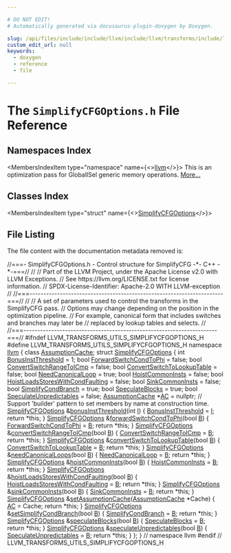 ```yaml
---

# DO NOT EDIT!
# Automatically generated via docusaurus-plugin-doxygen by Doxygen.

slug: /api/files/include/include/llvm/include/llvm/transforms/include/llvm/transforms/utils/simplifycfgoptions-h
custom_edit_url: null
keywords:
  - doxygen
  - reference
  - file

---
```





# The `SimplifyCFGOptions.h` File Reference

<DoxygenPage pluginConfig={pluginConfig}>



## Namespaces Index

<MembersIndex>

<MembersIndexItem
  type="namespace"
  name={<><a href="/docs/api/namespaces/llvm">llvm</a></>}>
This is an optimization pass for GlobalISel generic memory operations. <a href="/docs/api/namespaces/llvm/#details">More...</a>
</MembersIndexItem>

</MembersIndex>

## Classes Index

<MembersIndex>

<MembersIndexItem
  type="struct"
  name={<><a href="/docs/api/structs/llvm/simplifycfgoptions">SimplifyCFGOptions</a></>}>
</MembersIndexItem>

</MembersIndex>


## File Listing

The file content with the documentation metadata removed is:

<ProgramListing>

<Link id="l00001" /><CodeLine lineNumber="1"><span class="doxyHighlightComment">//===- SimplifyCFGOptions.h - Control structure for SimplifyCFG -&#42;- C++ -&#42;-===//</span></CodeLine>
<Link id="l00002" /><CodeLine lineNumber="2"><span class="doxyHighlightComment">//</span></CodeLine>
<Link id="l00003" /><CodeLine lineNumber="3"><span class="doxyHighlightComment">// Part of the LLVM Project, under the Apache License v2.0 with LLVM Exceptions.</span></CodeLine>
<Link id="l00004" /><CodeLine lineNumber="4"><span class="doxyHighlightComment">// See https://llvm.org/LICENSE.txt for license information.</span></CodeLine>
<Link id="l00005" /><CodeLine lineNumber="5"><span class="doxyHighlightComment">// SPDX-License-Identifier: Apache-2.0 WITH LLVM-exception</span></CodeLine>
<Link id="l00006" /><CodeLine lineNumber="6"><span class="doxyHighlightComment">//</span></CodeLine>
<Link id="l00007" /><CodeLine lineNumber="7"><span class="doxyHighlightComment">//===----------------------------------------------------------------------===//</span></CodeLine>
<Link id="l00008" /><CodeLine lineNumber="8"><span class="doxyHighlightComment">//</span></CodeLine>
<Link id="l00009" /><CodeLine lineNumber="9"><span class="doxyHighlightComment">// A set of parameters used to control the transforms in the SimplifyCFG pass.</span></CodeLine>
<Link id="l00010" /><CodeLine lineNumber="10"><span class="doxyHighlightComment">// Options may change depending on the position in the optimization pipeline.</span></CodeLine>
<Link id="l00011" /><CodeLine lineNumber="11"><span class="doxyHighlightComment">// For example, canonical form that includes switches and branches may later be</span></CodeLine>
<Link id="l00012" /><CodeLine lineNumber="12"><span class="doxyHighlightComment">// replaced by lookup tables and selects.</span></CodeLine>
<Link id="l00013" /><CodeLine lineNumber="13"><span class="doxyHighlightComment">//</span></CodeLine>
<Link id="l00014" /><CodeLine lineNumber="14"><span class="doxyHighlightComment">//===----------------------------------------------------------------------===//</span></CodeLine>
<Link id="l00015" /><CodeLine lineNumber="15"></CodeLine>
<Link id="l00016" /><CodeLine lineNumber="16"><span class="doxyHighlightPreprocessor">#ifndef LLVM&#95;TRANSFORMS&#95;UTILS&#95;SIMPLIFYCFGOPTIONS&#95;H</span></CodeLine>
<Link id="l00017" /><CodeLine lineNumber="17"><span class="doxyHighlightPreprocessor">#define LLVM&#95;TRANSFORMS&#95;UTILS&#95;SIMPLIFYCFGOPTIONS&#95;H</span></CodeLine>
<Link id="l00018" /><CodeLine lineNumber="18"></CodeLine>
<Link id="l00019" /><CodeLine lineNumber="19"><span class="doxyHighlightKeyword">namespace </span><span class="doxyHighlight"><a href="/docs/api/namespaces/llvm">llvm</a> &#123;</span></CodeLine>
<Link id="l00020" /><CodeLine lineNumber="20"></CodeLine>
<Link id="l00021" /><CodeLine lineNumber="21"><span class="doxyHighlightKeyword">class </span><span class="doxyHighlight"><a href="/docs/api/classes/llvm/assumptioncache">AssumptionCache</a>;</span></CodeLine>
<Link id="l00022" /><CodeLine lineNumber="22"></CodeLine>
<Link id="l00023" /><CodeLine lineNumber="23" lineLink="/docs/api/structs/llvm/simplifycfgoptions"><span class="doxyHighlightKeyword">struct </span><span class="doxyHighlight"><a href="/docs/api/structs/llvm/simplifycfgoptions">SimplifyCFGOptions</a> &#123;</span></CodeLine>
<Link id="l00024" /><CodeLine lineNumber="24" lineLink="/docs/api/structs/llvm/simplifycfgoptions/#aa9a729056fabb32992701eebdd7cf5b9"><span class="doxyHighlight">  </span><span class="doxyHighlightKeywordType">int</span><span class="doxyHighlight"> <a href="/docs/api/structs/llvm/simplifycfgoptions/#aa9a729056fabb32992701eebdd7cf5b9">BonusInstThreshold</a> = 1;</span></CodeLine>
<Link id="l00025" /><CodeLine lineNumber="25" lineLink="/docs/api/structs/llvm/simplifycfgoptions/#a415f2d1a54619f02c4754aeddec50ce9"><span class="doxyHighlight">  </span><span class="doxyHighlightKeywordType">bool</span><span class="doxyHighlight"> <a href="/docs/api/structs/llvm/simplifycfgoptions/#a415f2d1a54619f02c4754aeddec50ce9">ForwardSwitchCondToPhi</a> = </span><span class="doxyHighlightKeyword">false</span><span class="doxyHighlight">;</span></CodeLine>
<Link id="l00026" /><CodeLine lineNumber="26" lineLink="/docs/api/structs/llvm/simplifycfgoptions/#a7a1ae16c64cd5c58b1a3620734e235e3"><span class="doxyHighlight">  </span><span class="doxyHighlightKeywordType">bool</span><span class="doxyHighlight"> <a href="/docs/api/structs/llvm/simplifycfgoptions/#a7a1ae16c64cd5c58b1a3620734e235e3">ConvertSwitchRangeToICmp</a> = </span><span class="doxyHighlightKeyword">false</span><span class="doxyHighlight">;</span></CodeLine>
<Link id="l00027" /><CodeLine lineNumber="27" lineLink="/docs/api/structs/llvm/simplifycfgoptions/#ac4904d8402bc7fc278ba06526a82f5ab"><span class="doxyHighlight">  </span><span class="doxyHighlightKeywordType">bool</span><span class="doxyHighlight"> <a href="/docs/api/structs/llvm/simplifycfgoptions/#ac4904d8402bc7fc278ba06526a82f5ab">ConvertSwitchToLookupTable</a> = </span><span class="doxyHighlightKeyword">false</span><span class="doxyHighlight">;</span></CodeLine>
<Link id="l00028" /><CodeLine lineNumber="28" lineLink="/docs/api/structs/llvm/simplifycfgoptions/#a00130b7d271c765983efba64bd397112"><span class="doxyHighlight">  </span><span class="doxyHighlightKeywordType">bool</span><span class="doxyHighlight"> <a href="/docs/api/structs/llvm/simplifycfgoptions/#a00130b7d271c765983efba64bd397112">NeedCanonicalLoop</a> = </span><span class="doxyHighlightKeyword">true</span><span class="doxyHighlight">;</span></CodeLine>
<Link id="l00029" /><CodeLine lineNumber="29" lineLink="/docs/api/structs/llvm/simplifycfgoptions/#a54ed821c6abe06edcd8431a6ebc09d5a"><span class="doxyHighlight">  </span><span class="doxyHighlightKeywordType">bool</span><span class="doxyHighlight"> <a href="/docs/api/structs/llvm/simplifycfgoptions/#a54ed821c6abe06edcd8431a6ebc09d5a">HoistCommonInsts</a> = </span><span class="doxyHighlightKeyword">false</span><span class="doxyHighlight">;</span></CodeLine>
<Link id="l00030" /><CodeLine lineNumber="30" lineLink="/docs/api/structs/llvm/simplifycfgoptions/#ad648648921ea172a1bc37fe50dc2528c"><span class="doxyHighlight">  </span><span class="doxyHighlightKeywordType">bool</span><span class="doxyHighlight"> <a href="/docs/api/structs/llvm/simplifycfgoptions/#ad648648921ea172a1bc37fe50dc2528c">HoistLoadsStoresWithCondFaulting</a> = </span><span class="doxyHighlightKeyword">false</span><span class="doxyHighlight">;</span></CodeLine>
<Link id="l00031" /><CodeLine lineNumber="31" lineLink="/docs/api/structs/llvm/simplifycfgoptions/#a1fcd608e63dee5c02b20940b343e6136"><span class="doxyHighlight">  </span><span class="doxyHighlightKeywordType">bool</span><span class="doxyHighlight"> <a href="/docs/api/structs/llvm/simplifycfgoptions/#a1fcd608e63dee5c02b20940b343e6136">SinkCommonInsts</a> = </span><span class="doxyHighlightKeyword">false</span><span class="doxyHighlight">;</span></CodeLine>
<Link id="l00032" /><CodeLine lineNumber="32" lineLink="/docs/api/structs/llvm/simplifycfgoptions/#abadf14dd76729fe095006adef8d874ef"><span class="doxyHighlight">  </span><span class="doxyHighlightKeywordType">bool</span><span class="doxyHighlight"> <a href="/docs/api/structs/llvm/simplifycfgoptions/#abadf14dd76729fe095006adef8d874ef">SimplifyCondBranch</a> = </span><span class="doxyHighlightKeyword">true</span><span class="doxyHighlight">;</span></CodeLine>
<Link id="l00033" /><CodeLine lineNumber="33" lineLink="/docs/api/structs/llvm/simplifycfgoptions/#a9bd9c76a628f65f46440e677ca3a85a4"><span class="doxyHighlight">  </span><span class="doxyHighlightKeywordType">bool</span><span class="doxyHighlight"> <a href="/docs/api/structs/llvm/simplifycfgoptions/#a9bd9c76a628f65f46440e677ca3a85a4">SpeculateBlocks</a> = </span><span class="doxyHighlightKeyword">true</span><span class="doxyHighlight">;</span></CodeLine>
<Link id="l00034" /><CodeLine lineNumber="34" lineLink="/docs/api/structs/llvm/simplifycfgoptions/#ad32b7302e2991af4069776c95f9d3a0f"><span class="doxyHighlight">  </span><span class="doxyHighlightKeywordType">bool</span><span class="doxyHighlight"> <a href="/docs/api/structs/llvm/simplifycfgoptions/#ad32b7302e2991af4069776c95f9d3a0f">SpeculateUnpredictables</a> = </span><span class="doxyHighlightKeyword">false</span><span class="doxyHighlight">;</span></CodeLine>
<Link id="l00035" /><CodeLine lineNumber="35"></CodeLine>
<Link id="l00036" /><CodeLine lineNumber="36" lineLink="/docs/api/structs/llvm/simplifycfgoptions/#a2b24a7576868d2b5eb9da580ae9fd2ed"><span class="doxyHighlight">  <a href="/docs/api/classes/llvm/assumptioncache">AssumptionCache</a> &#42;<a href="/docs/api/structs/llvm/simplifycfgoptions/#a2b24a7576868d2b5eb9da580ae9fd2ed">AC</a> = </span><span class="doxyHighlightKeyword">nullptr</span><span class="doxyHighlight">;</span></CodeLine>
<Link id="l00037" /><CodeLine lineNumber="37"></CodeLine>
<Link id="l00038" /><CodeLine lineNumber="38"><span class="doxyHighlight">  </span><span class="doxyHighlightComment">// Support &#39;builder&#39; pattern to set members by name at construction time.</span></CodeLine>
<Link id="l00039" /><CodeLine lineNumber="39" lineLink="/docs/api/structs/llvm/simplifycfgoptions/#ad05c23fced1261abee2dba70c98138ed"><span class="doxyHighlight">  <a href="/docs/api/structs/llvm/simplifycfgoptions">SimplifyCFGOptions</a> &amp;<a href="/docs/api/structs/llvm/simplifycfgoptions/#ad05c23fced1261abee2dba70c98138ed">bonusInstThreshold</a>(</span><span class="doxyHighlightKeywordType">int</span><span class="doxyHighlight"> <a href="/docs/api/files/lib/lib/support/md5-cpp/#ac0eafdc9ee161b71e7af98af736952fd">I</a>) &#123;</span></CodeLine>
<Link id="l00040" /><CodeLine lineNumber="40"><span class="doxyHighlight">    <a href="/docs/api/structs/llvm/simplifycfgoptions/#aa9a729056fabb32992701eebdd7cf5b9">BonusInstThreshold</a> = <a href="/docs/api/files/lib/lib/support/md5-cpp/#ac0eafdc9ee161b71e7af98af736952fd">I</a>;</span></CodeLine>
<Link id="l00041" /><CodeLine lineNumber="41"><span class="doxyHighlight">    </span><span class="doxyHighlightKeywordFlow">return</span><span class="doxyHighlight"> &#42;</span><span class="doxyHighlightKeyword">this</span><span class="doxyHighlight">;</span></CodeLine>
<Link id="l00042" /><CodeLine lineNumber="42"><span class="doxyHighlight">  &#125;</span></CodeLine>
<Link id="l00043" /><CodeLine lineNumber="43" lineLink="/docs/api/structs/llvm/simplifycfgoptions/#aedf9db6a1460d939cf4835f6c1722d13"><span class="doxyHighlight">  <a href="/docs/api/structs/llvm/simplifycfgoptions">SimplifyCFGOptions</a> &amp;<a href="/docs/api/structs/llvm/simplifycfgoptions/#aedf9db6a1460d939cf4835f6c1722d13">forwardSwitchCondToPhi</a>(</span><span class="doxyHighlightKeywordType">bool</span><span class="doxyHighlight"> <a href="/docs/api/files/lib/lib/ir/builtingcs-cpp/#ae76959fe811ba090de4cba69ac00f1da">B</a>) &#123;</span></CodeLine>
<Link id="l00044" /><CodeLine lineNumber="44"><span class="doxyHighlight">    <a href="/docs/api/structs/llvm/simplifycfgoptions/#a415f2d1a54619f02c4754aeddec50ce9">ForwardSwitchCondToPhi</a> = <a href="/docs/api/files/lib/lib/ir/builtingcs-cpp/#ae76959fe811ba090de4cba69ac00f1da">B</a>;</span></CodeLine>
<Link id="l00045" /><CodeLine lineNumber="45"><span class="doxyHighlight">    </span><span class="doxyHighlightKeywordFlow">return</span><span class="doxyHighlight"> &#42;</span><span class="doxyHighlightKeyword">this</span><span class="doxyHighlight">;</span></CodeLine>
<Link id="l00046" /><CodeLine lineNumber="46"><span class="doxyHighlight">  &#125;</span></CodeLine>
<Link id="l00047" /><CodeLine lineNumber="47" lineLink="/docs/api/structs/llvm/simplifycfgoptions/#a5c63a6b70d0435ddeac879e6d23e4470"><span class="doxyHighlight">  <a href="/docs/api/structs/llvm/simplifycfgoptions">SimplifyCFGOptions</a> &amp;<a href="/docs/api/structs/llvm/simplifycfgoptions/#a5c63a6b70d0435ddeac879e6d23e4470">convertSwitchRangeToICmp</a>(</span><span class="doxyHighlightKeywordType">bool</span><span class="doxyHighlight"> <a href="/docs/api/files/lib/lib/ir/builtingcs-cpp/#ae76959fe811ba090de4cba69ac00f1da">B</a>) &#123;</span></CodeLine>
<Link id="l00048" /><CodeLine lineNumber="48"><span class="doxyHighlight">    <a href="/docs/api/structs/llvm/simplifycfgoptions/#a7a1ae16c64cd5c58b1a3620734e235e3">ConvertSwitchRangeToICmp</a> = <a href="/docs/api/files/lib/lib/ir/builtingcs-cpp/#ae76959fe811ba090de4cba69ac00f1da">B</a>;</span></CodeLine>
<Link id="l00049" /><CodeLine lineNumber="49"><span class="doxyHighlight">    </span><span class="doxyHighlightKeywordFlow">return</span><span class="doxyHighlight"> &#42;</span><span class="doxyHighlightKeyword">this</span><span class="doxyHighlight">;</span></CodeLine>
<Link id="l00050" /><CodeLine lineNumber="50"><span class="doxyHighlight">  &#125;</span></CodeLine>
<Link id="l00051" /><CodeLine lineNumber="51" lineLink="/docs/api/structs/llvm/simplifycfgoptions/#a89ff5e531b6ccc25e904efeabe853593"><span class="doxyHighlight">  <a href="/docs/api/structs/llvm/simplifycfgoptions">SimplifyCFGOptions</a> &amp;<a href="/docs/api/structs/llvm/simplifycfgoptions/#a89ff5e531b6ccc25e904efeabe853593">convertSwitchToLookupTable</a>(</span><span class="doxyHighlightKeywordType">bool</span><span class="doxyHighlight"> <a href="/docs/api/files/lib/lib/ir/builtingcs-cpp/#ae76959fe811ba090de4cba69ac00f1da">B</a>) &#123;</span></CodeLine>
<Link id="l00052" /><CodeLine lineNumber="52"><span class="doxyHighlight">    <a href="/docs/api/structs/llvm/simplifycfgoptions/#ac4904d8402bc7fc278ba06526a82f5ab">ConvertSwitchToLookupTable</a> = <a href="/docs/api/files/lib/lib/ir/builtingcs-cpp/#ae76959fe811ba090de4cba69ac00f1da">B</a>;</span></CodeLine>
<Link id="l00053" /><CodeLine lineNumber="53"><span class="doxyHighlight">    </span><span class="doxyHighlightKeywordFlow">return</span><span class="doxyHighlight"> &#42;</span><span class="doxyHighlightKeyword">this</span><span class="doxyHighlight">;</span></CodeLine>
<Link id="l00054" /><CodeLine lineNumber="54"><span class="doxyHighlight">  &#125;</span></CodeLine>
<Link id="l00055" /><CodeLine lineNumber="55" lineLink="/docs/api/structs/llvm/simplifycfgoptions/#ae8295f73dcf8ec85c6ba873cd989a677"><span class="doxyHighlight">  <a href="/docs/api/structs/llvm/simplifycfgoptions">SimplifyCFGOptions</a> &amp;<a href="/docs/api/structs/llvm/simplifycfgoptions/#ae8295f73dcf8ec85c6ba873cd989a677">needCanonicalLoops</a>(</span><span class="doxyHighlightKeywordType">bool</span><span class="doxyHighlight"> <a href="/docs/api/files/lib/lib/ir/builtingcs-cpp/#ae76959fe811ba090de4cba69ac00f1da">B</a>) &#123;</span></CodeLine>
<Link id="l00056" /><CodeLine lineNumber="56"><span class="doxyHighlight">    <a href="/docs/api/structs/llvm/simplifycfgoptions/#a00130b7d271c765983efba64bd397112">NeedCanonicalLoop</a> = <a href="/docs/api/files/lib/lib/ir/builtingcs-cpp/#ae76959fe811ba090de4cba69ac00f1da">B</a>;</span></CodeLine>
<Link id="l00057" /><CodeLine lineNumber="57"><span class="doxyHighlight">    </span><span class="doxyHighlightKeywordFlow">return</span><span class="doxyHighlight"> &#42;</span><span class="doxyHighlightKeyword">this</span><span class="doxyHighlight">;</span></CodeLine>
<Link id="l00058" /><CodeLine lineNumber="58"><span class="doxyHighlight">  &#125;</span></CodeLine>
<Link id="l00059" /><CodeLine lineNumber="59" lineLink="/docs/api/structs/llvm/simplifycfgoptions/#aa247e3012bca9401a3f05b1cc07323e4"><span class="doxyHighlight">  <a href="/docs/api/structs/llvm/simplifycfgoptions">SimplifyCFGOptions</a> &amp;<a href="/docs/api/structs/llvm/simplifycfgoptions/#aa247e3012bca9401a3f05b1cc07323e4">hoistCommonInsts</a>(</span><span class="doxyHighlightKeywordType">bool</span><span class="doxyHighlight"> <a href="/docs/api/files/lib/lib/ir/builtingcs-cpp/#ae76959fe811ba090de4cba69ac00f1da">B</a>) &#123;</span></CodeLine>
<Link id="l00060" /><CodeLine lineNumber="60"><span class="doxyHighlight">    <a href="/docs/api/structs/llvm/simplifycfgoptions/#a54ed821c6abe06edcd8431a6ebc09d5a">HoistCommonInsts</a> = <a href="/docs/api/files/lib/lib/ir/builtingcs-cpp/#ae76959fe811ba090de4cba69ac00f1da">B</a>;</span></CodeLine>
<Link id="l00061" /><CodeLine lineNumber="61"><span class="doxyHighlight">    </span><span class="doxyHighlightKeywordFlow">return</span><span class="doxyHighlight"> &#42;</span><span class="doxyHighlightKeyword">this</span><span class="doxyHighlight">;</span></CodeLine>
<Link id="l00062" /><CodeLine lineNumber="62"><span class="doxyHighlight">  &#125;</span></CodeLine>
<Link id="l00063" /><CodeLine lineNumber="63" lineLink="/docs/api/structs/llvm/simplifycfgoptions/#aef1efcaf07699505539cf43beacf8770"><span class="doxyHighlight">  <a href="/docs/api/structs/llvm/simplifycfgoptions">SimplifyCFGOptions</a> &amp;<a href="/docs/api/structs/llvm/simplifycfgoptions/#aef1efcaf07699505539cf43beacf8770">hoistLoadsStoresWithCondFaulting</a>(</span><span class="doxyHighlightKeywordType">bool</span><span class="doxyHighlight"> <a href="/docs/api/files/lib/lib/ir/builtingcs-cpp/#ae76959fe811ba090de4cba69ac00f1da">B</a>) &#123;</span></CodeLine>
<Link id="l00064" /><CodeLine lineNumber="64"><span class="doxyHighlight">    <a href="/docs/api/structs/llvm/simplifycfgoptions/#ad648648921ea172a1bc37fe50dc2528c">HoistLoadsStoresWithCondFaulting</a> = <a href="/docs/api/files/lib/lib/ir/builtingcs-cpp/#ae76959fe811ba090de4cba69ac00f1da">B</a>;</span></CodeLine>
<Link id="l00065" /><CodeLine lineNumber="65"><span class="doxyHighlight">    </span><span class="doxyHighlightKeywordFlow">return</span><span class="doxyHighlight"> &#42;</span><span class="doxyHighlightKeyword">this</span><span class="doxyHighlight">;</span></CodeLine>
<Link id="l00066" /><CodeLine lineNumber="66"><span class="doxyHighlight">  &#125;</span></CodeLine>
<Link id="l00067" /><CodeLine lineNumber="67" lineLink="/docs/api/structs/llvm/simplifycfgoptions/#a56ab06cbc5b72af0e1a4a0e1f2be84d5"><span class="doxyHighlight">  <a href="/docs/api/structs/llvm/simplifycfgoptions">SimplifyCFGOptions</a> &amp;<a href="/docs/api/structs/llvm/simplifycfgoptions/#a56ab06cbc5b72af0e1a4a0e1f2be84d5">sinkCommonInsts</a>(</span><span class="doxyHighlightKeywordType">bool</span><span class="doxyHighlight"> <a href="/docs/api/files/lib/lib/ir/builtingcs-cpp/#ae76959fe811ba090de4cba69ac00f1da">B</a>) &#123;</span></CodeLine>
<Link id="l00068" /><CodeLine lineNumber="68"><span class="doxyHighlight">    <a href="/docs/api/structs/llvm/simplifycfgoptions/#a1fcd608e63dee5c02b20940b343e6136">SinkCommonInsts</a> = <a href="/docs/api/files/lib/lib/ir/builtingcs-cpp/#ae76959fe811ba090de4cba69ac00f1da">B</a>;</span></CodeLine>
<Link id="l00069" /><CodeLine lineNumber="69"><span class="doxyHighlight">    </span><span class="doxyHighlightKeywordFlow">return</span><span class="doxyHighlight"> &#42;</span><span class="doxyHighlightKeyword">this</span><span class="doxyHighlight">;</span></CodeLine>
<Link id="l00070" /><CodeLine lineNumber="70"><span class="doxyHighlight">  &#125;</span></CodeLine>
<Link id="l00071" /><CodeLine lineNumber="71" lineLink="/docs/api/structs/llvm/simplifycfgoptions/#ae52ef1d880c7481f8e9922547148c13a"><span class="doxyHighlight">  <a href="/docs/api/structs/llvm/simplifycfgoptions">SimplifyCFGOptions</a> &amp;<a href="/docs/api/structs/llvm/simplifycfgoptions/#ae52ef1d880c7481f8e9922547148c13a">setAssumptionCache</a>(<a href="/docs/api/classes/llvm/assumptioncache">AssumptionCache</a> &#42;Cache) &#123;</span></CodeLine>
<Link id="l00072" /><CodeLine lineNumber="72"><span class="doxyHighlight">    <a href="/docs/api/structs/llvm/simplifycfgoptions/#a2b24a7576868d2b5eb9da580ae9fd2ed">AC</a> = Cache;</span></CodeLine>
<Link id="l00073" /><CodeLine lineNumber="73"><span class="doxyHighlight">    </span><span class="doxyHighlightKeywordFlow">return</span><span class="doxyHighlight"> &#42;</span><span class="doxyHighlightKeyword">this</span><span class="doxyHighlight">;</span></CodeLine>
<Link id="l00074" /><CodeLine lineNumber="74"><span class="doxyHighlight">  &#125;</span></CodeLine>
<Link id="l00075" /><CodeLine lineNumber="75" lineLink="/docs/api/structs/llvm/simplifycfgoptions/#a0dfe2e37f1fa82e5b07a2cc7989b9413"><span class="doxyHighlight">  <a href="/docs/api/structs/llvm/simplifycfgoptions">SimplifyCFGOptions</a> &amp;<a href="/docs/api/structs/llvm/simplifycfgoptions/#a0dfe2e37f1fa82e5b07a2cc7989b9413">setSimplifyCondBranch</a>(</span><span class="doxyHighlightKeywordType">bool</span><span class="doxyHighlight"> <a href="/docs/api/files/lib/lib/ir/builtingcs-cpp/#ae76959fe811ba090de4cba69ac00f1da">B</a>) &#123;</span></CodeLine>
<Link id="l00076" /><CodeLine lineNumber="76"><span class="doxyHighlight">    <a href="/docs/api/structs/llvm/simplifycfgoptions/#abadf14dd76729fe095006adef8d874ef">SimplifyCondBranch</a> = <a href="/docs/api/files/lib/lib/ir/builtingcs-cpp/#ae76959fe811ba090de4cba69ac00f1da">B</a>;</span></CodeLine>
<Link id="l00077" /><CodeLine lineNumber="77"><span class="doxyHighlight">    </span><span class="doxyHighlightKeywordFlow">return</span><span class="doxyHighlight"> &#42;</span><span class="doxyHighlightKeyword">this</span><span class="doxyHighlight">;</span></CodeLine>
<Link id="l00078" /><CodeLine lineNumber="78"><span class="doxyHighlight">  &#125;</span></CodeLine>
<Link id="l00079" /><CodeLine lineNumber="79"></CodeLine>
<Link id="l00080" /><CodeLine lineNumber="80" lineLink="/docs/api/structs/llvm/simplifycfgoptions/#ab81a3228a1328433d24b6c65709e81c0"><span class="doxyHighlight">  <a href="/docs/api/structs/llvm/simplifycfgoptions">SimplifyCFGOptions</a> &amp;<a href="/docs/api/structs/llvm/simplifycfgoptions/#ab81a3228a1328433d24b6c65709e81c0">speculateBlocks</a>(</span><span class="doxyHighlightKeywordType">bool</span><span class="doxyHighlight"> <a href="/docs/api/files/lib/lib/ir/builtingcs-cpp/#ae76959fe811ba090de4cba69ac00f1da">B</a>) &#123;</span></CodeLine>
<Link id="l00081" /><CodeLine lineNumber="81"><span class="doxyHighlight">    <a href="/docs/api/structs/llvm/simplifycfgoptions/#a9bd9c76a628f65f46440e677ca3a85a4">SpeculateBlocks</a> = <a href="/docs/api/files/lib/lib/ir/builtingcs-cpp/#ae76959fe811ba090de4cba69ac00f1da">B</a>;</span></CodeLine>
<Link id="l00082" /><CodeLine lineNumber="82"><span class="doxyHighlight">    </span><span class="doxyHighlightKeywordFlow">return</span><span class="doxyHighlight"> &#42;</span><span class="doxyHighlightKeyword">this</span><span class="doxyHighlight">;</span></CodeLine>
<Link id="l00083" /><CodeLine lineNumber="83"><span class="doxyHighlight">  &#125;</span></CodeLine>
<Link id="l00084" /><CodeLine lineNumber="84" lineLink="/docs/api/structs/llvm/simplifycfgoptions/#a86cfb31cbc0820f074076217aafd68a3"><span class="doxyHighlight">  <a href="/docs/api/structs/llvm/simplifycfgoptions">SimplifyCFGOptions</a> &amp;<a href="/docs/api/structs/llvm/simplifycfgoptions/#a86cfb31cbc0820f074076217aafd68a3">speculateUnpredictables</a>(</span><span class="doxyHighlightKeywordType">bool</span><span class="doxyHighlight"> <a href="/docs/api/files/lib/lib/ir/builtingcs-cpp/#ae76959fe811ba090de4cba69ac00f1da">B</a>) &#123;</span></CodeLine>
<Link id="l00085" /><CodeLine lineNumber="85"><span class="doxyHighlight">    <a href="/docs/api/structs/llvm/simplifycfgoptions/#ad32b7302e2991af4069776c95f9d3a0f">SpeculateUnpredictables</a> = <a href="/docs/api/files/lib/lib/ir/builtingcs-cpp/#ae76959fe811ba090de4cba69ac00f1da">B</a>;</span></CodeLine>
<Link id="l00086" /><CodeLine lineNumber="86"><span class="doxyHighlight">    </span><span class="doxyHighlightKeywordFlow">return</span><span class="doxyHighlight"> &#42;</span><span class="doxyHighlightKeyword">this</span><span class="doxyHighlight">;</span></CodeLine>
<Link id="l00087" /><CodeLine lineNumber="87"><span class="doxyHighlight">  &#125;</span></CodeLine>
<Link id="l00088" /><CodeLine lineNumber="88"><span class="doxyHighlight">&#125;;</span></CodeLine>
<Link id="l00089" /><CodeLine lineNumber="89"></CodeLine>
<Link id="l00090" /><CodeLine lineNumber="90"><span class="doxyHighlight">&#125; </span><span class="doxyHighlightComment">// namespace llvm</span></CodeLine>
<Link id="l00091" /><CodeLine lineNumber="91"></CodeLine>
<Link id="l00092" /><CodeLine lineNumber="92"><span class="doxyHighlightPreprocessor">#endif </span><span class="doxyHighlightComment">// LLVM&#95;TRANSFORMS&#95;UTILS&#95;SIMPLIFYCFGOPTIONS&#95;H</span></CodeLine>

</ProgramListing>


</DoxygenPage>
